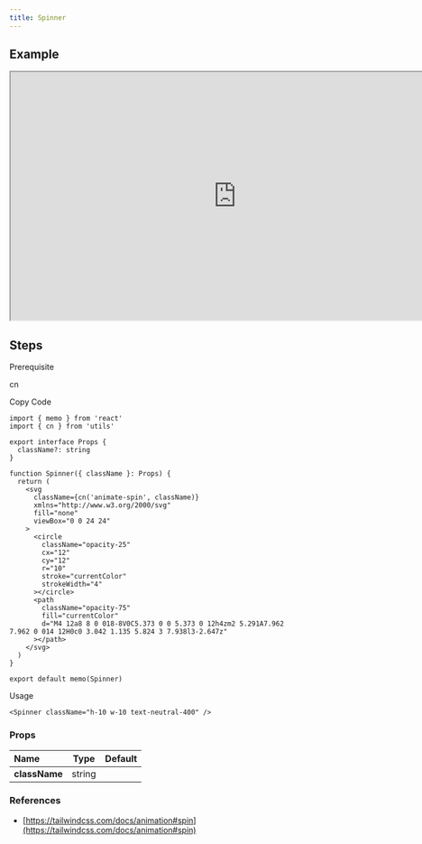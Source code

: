 ```yaml
---
title: Spinner
---
```


## Example

<iframe
  src="https://workshop.kidow.me/?path=/docs/components-spinner-v1--docs"
  width="800"
  height="440"
></iframe>

## Steps

<Steps>

<Step>Prerequisite</Step>

cn

<Step>Copy Code</Step>

```tsx title="components/Spinner/index.tsx"
import { memo } from 'react'
import { cn } from 'utils'

export interface Props {
  className?: string
}

function Spinner({ className }: Props) {
  return (
    <svg
      className={cn('animate-spin', className)}
      xmlns="http://www.w3.org/2000/svg"
      fill="none"
      viewBox="0 0 24 24"
    >
      <circle
        className="opacity-25"
        cx="12"
        cy="12"
        r="10"
        stroke="currentColor"
        strokeWidth="4"
      ></circle>
      <path
        className="opacity-75"
        fill="currentColor"
        d="M4 12a8 8 0 018-8V0C5.373 0 0 5.373 0 12h4zm2 5.291A7.962 7.962 0 014 12H0c0 3.042 1.135 5.824 3 7.938l3-2.647z"
      ></path>
    </svg>
  )
}

export default memo(Spinner)
```

<Step>Usage</Step>

```tsx
<Spinner className="h-10 w-10 text-neutral-400" />
```

</Steps>

### Props

| Name          |  Type  | Default |
| :------------ | :----: | :-----: |
| **className** | string |         |

### References

- [https://tailwindcss.com/docs/animation#spin](https://tailwindcss.com/docs/animation#spin)
